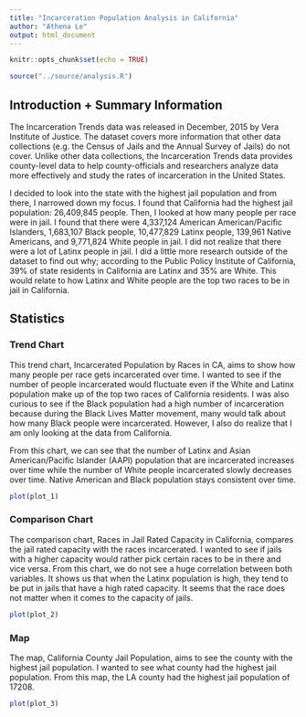 ```yaml
---
title: "Incarceration Population Analysis in California"
author: "Athena Le"
output: html_document
---
```


```r
knitr::opts_chunk$set(echo = TRUE)
```

```r
source("../source/analysis.R")
```

## Introduction + Summary Information

The Incarceration Trends data was released in December, 2015 by Vera Institute of Justice. The dataset covers more information that other data collections (e.g. the Census of Jails and the Annual Survey of Jails) do not cover. Unlike other data collections, the Incarceration Trends data provides county-level data to help county-officials and researchers analyze data more effectively and study the rates of incarceration in the United States. 

I decided to look into the state with the highest jail population and from there, I narrowed down my focus. I found that California had the highest jail population: 26,409,845 people. Then, I looked at how many people per race were in jail. I found that there were 4,337,124 American American/Pacific Islanders, 1,683,107 Black people, 10,477,829 Latinx people, 139,961 Native Americans, and 9,771,824 White people in jail. I did not realize that there were a lot of Latinx people in jail. I did a little more research outside of the dataset to find out why; according to the Public Policy Institute of California, 39% of state residents in California are Latinx and 35% are White. This would relate to how Latinx and White people are the top two races to be in jail in California. 

## Statistics
### Trend Chart

This trend chart, Incarcerated Population by Races in CA, aims to show how many people per race gets incarcerated over time. I wanted to see if the number of people incarcerated would fluctuate even if the White and Latinx population make up of the top two races of California residents. I was also curious to see if the Black population had a high number of incarceration because during the Black Lives Matter movement, many would talk about how many Black people were incarcerated. However, I also do realize that I am only looking at the data from California. 

From this chart, we can see that the number of Latinx and Asian American/Pacific Islander (AAPI) population that are incarcerated increases over time while the number of White people incarcerated slowly decreases over time. Native American and Black population stays consistent over time. 

```r
plot(plot_1)
```

### Comparison Chart

The comparison chart, Races in Jail Rated Capacity in California, compares the jail rated capacity with the races incarcerated. I wanted to see if jails with a higher capacity would rather pick certain races to be in there and vice versa. From this chart, we do not see a huge correlation between both variables. It shows us that when the Latinx population is high, they tend to be put in jails that have a high rated capacity. It seems that the race does not matter when it comes to the capacity of jails.  

```r
plot(plot_2)
```

### Map

The map, California County Jail Population, aims to see the county with the highest jail population. I wanted to see what county had the highest jail population. From this map, the LA county had the highest jail population of 17208. 

```r
plot(plot_3)
```


